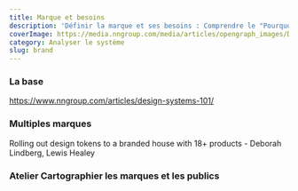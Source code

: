 ```yaml
---
title: Marque et besoins
description: 'Définir la marque et ses besoins : Comprendre le "Pourquoi" de votre projet'
coverImage: https://media.nngroup.com/media/articles/opengraph_images/Design-Systems-101_Social-Medial-Posts_2021-92.png
category: Analyser le système
slug: brand
---
```


### La base

https://www.nngroup.com/articles/design-systems-101/

### Multiples marques

Rolling out design tokens to a branded house with 18+ products - Deborah Lindberg, Lewis Healey

<YouTube id="m8ZSu9eCsQc"/>

### Atelier Cartographier les marques et les publics
